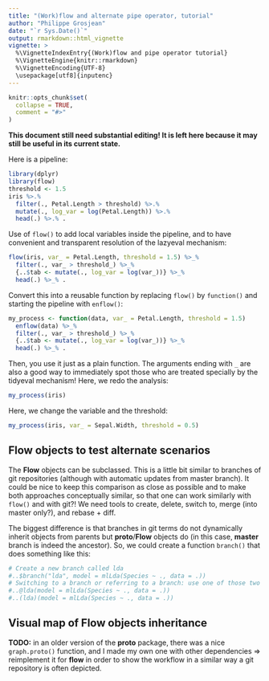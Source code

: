 ```yaml
---
title: "(Work)flow and alternate pipe operator, tutorial"
author: "Philippe Grosjean"
date: "`r Sys.Date()`"
output: rmarkdown::html_vignette
vignette: >
  %\VignetteIndexEntry{(Work)flow and pipe operator tutorial}
  %\VignetteEngine{knitr::rmarkdown}
  %\VignetteEncoding{UTF-8}
  \usepackage[utf8]{inputenc}
---
```


```r
knitr::opts_chunk$set(
  collapse = TRUE,
  comment = "#>"
)
```

**This document still need substantial editing! It is left here because it may still be useful in its current state.**

Here is a pipeline:

```r
library(dplyr)
library(flow)
threshold <- 1.5
iris %>.%
  filter(., Petal.Length > threshold) %>.%
  mutate(., log_var = log(Petal.Length)) %>.%
  head(.) %>.% .
```

Use of `flow()` to add local variables inside the pipeline, and to have convenient and transparent resolution of the lazyeval mechanism:

```r
flow(iris, var_ = Petal.Length, threshold = 1.5) %>_%
  filter(., var_ > threshold_) %>_%
  {..$tab <- mutate(., log_var = log(var_))} %>_%
  head(.) %>_% .
```

Convert this into a reusable function by replacing `flow()` by `function()` and starting the pipeline with `enflow()`:

```r
my_process <- function(data, var_ = Petal.Length, threshold = 1.5)
  enflow(data) %>_%
  filter(., var_ > threshold_) %>_%
  {..$tab <- mutate(., log_var = log(var_))} %>_%
  head(.) %>_% .

```

Then, you use it just as a plain function. The arguments ending with `_` are also a good way to immediately spot those who are treated specially by the tidyeval mechanism! Here, we redo the analysis:

```r
my_process(iris)
```

Here, we change the variable and the threshold:

```r
my_process(iris, var_ = Sepal.Width, threshold = 0.5)
```


## Flow objects to test alternate scenarios

The **Flow** objects can be subclassed. This is a little bit similar to branches of git repositories (although with automatic updates from master branch). It could be nice to keep this comparison as close as possible and to make both approaches conceptually similar, so that one can work similarly with `flow()` and with git?! We need tools to create, delete, switch to, merge (into master only?), and rebase + diff.

The biggest difference is that branches in git terms do not dynamically inherit objects from parents but **proto**/**Flow** objects do (in this case, **master** branch is indeed the ancestor). So, we could create a function `branch()` that does something like this:

```r
# Create a new branch called lda
#..$branch("lda", model = mlLda(Species ~ ., data = .))
# Switching to a branch or referring to a branch: use one of those two syntaxes
#..@lda(model = mlLda(Species ~ ., data = .))
#..(lda)(model = mlLda(Species ~ ., data = .))
```


## Visual map of Flow objects inheritance

**TODO:** in an older version of the **proto** package, there was a nice `graph.proto()` function, and I made my own one with other dependencies => reimplement it for **flow** in order to show the workflow in a similar way a git repository is often depicted.
